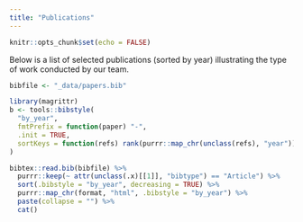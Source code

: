 ```yaml
---
title: "Publications"
---
```


```r
knitr::opts_chunk$set(echo = FALSE)
```

Below is a list of selected publications (sorted by year) illustrating the type of work conducted by our team.

```r
bibfile <- "_data/papers.bib"
```

```r
library(magrittr)
b <- tools::bibstyle(
  "by_year", 
  fmtPrefix = function(paper) "-", 
  .init = TRUE, 
  sortKeys = function(refs) rank(purrr::map_chr(unclass(refs), "year"))
)

bibtex::read.bib(bibfile) %>%
  purrr::keep(~ attr(unclass(.x)[[1]], "bibtype") == "Article") %>%
  sort(.bibstyle = "by_year", decreasing = TRUE) %>%
  purrr::map_chr(format, "html", .bibstyle = "by_year") %>%
  paste(collapse = "") %>%
  cat()
```